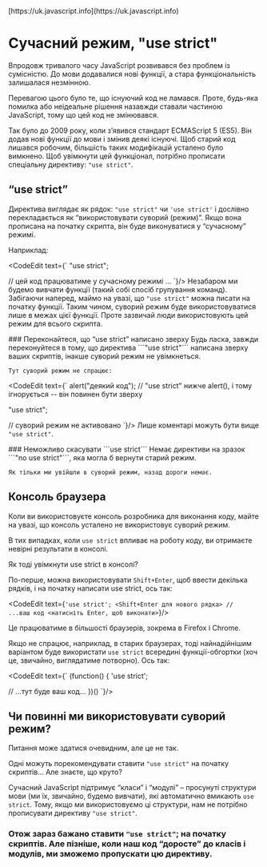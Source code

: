 
<InfoPage>
	[https://uk.javascript.info](https://uk.javascript.info)
</InfoPage>

# Сучасний режим, "use strict"
Впродовж тривалого часу JavaScript розвивався без проблем із сумісністю. До мови додавалися нові функції, а стара функціональність залишалася незмінною.

Перевагою цього було те, що існуючий код не ламався. Проте, будь-яка помилка або неідеальне рішення назавжди ставали частиною JavaScript, тому що цей код не змінювався.

Так було до 2009 року, коли з’явився стандарт ECMAScript 5 (ES5). Він додав нові функції до мови і змінив деякі існуючі. Щоб старий код лишався робочим, більшість таких модифікацій усталено було вимкнено. Щоб увімкнути цей функціонал, потрібно прописати спеціальну директиву: ```"use strict"```.

## “use strict”

Директива виглядає як рядок: ```"use strict"``` чи ```'use strict'``` і дослівно перекладається як “використовувати суворий (режим)”. Якщо вона прописана на початку скрипта, він буде виконуватися у “сучасному” режимі.

Наприклад:

<CodeEdit text={`
"use strict";

// цей код працюватиме у сучасному режимі
...
`}/>
Незабаром ми будемо вивчати функції (такий собі спосіб групування команд). Забігаючи наперед, маймо на увазі, що ```"use strict"``` можна писати на початку функції. Таким чином, суворий режим буде використовуватися лише в межах цієї функції. Проте зазвичай люди використовують цей режим для всього скрипта.

<Alert severity="warning" variant="outlined">
	### Переконайтеся, що “use strict” написано зверху
	Будь ласка, завжди переконуйтеся в тому, що директива ```"use strict"``` написана зверху ваших скриптів, інакше суворий режим не увімкнеться.

	Тут суворий режим не спрацює:
<CodeEdit text={`
alert("деякий код");
// "use strict" нижче alert(), і тому ігнорується -- він повинен бути зверху

"use strict";

// суворий режим не активовано
`}/>
	Лише коментарі можуть бути вище ```"use strict"```.
</Alert>

<Alert severity="warning" variant="outlined">
	### Неможливо скасувати ```use strict```
	Немає директиви на зразок ```"no use strict"```, яка могла б вернути старий режим.

	Як тільки ми увійшли в суворий режим, назад дороги немає.
</Alert>

## Консоль браузера
Коли ви використовуєте консоль розробника для виконання коду, майте на увазі, що консоль усталено не використовує суворий режим.

В тих випадках, коли ```use strict``` впливає на роботу коду, ви отримаєте невірні результати в консолі.

Як тоді увімкнути use strict в консолі?

По-перше, можна використовувати ```Shift+Enter```, щоб ввести декілька рядків, і на початку написати use strict, ось так:

<CodeEdit text={`
'use strict'; <Shift+Enter для нового рядка>
//  ...ваш код
<натисніть Enter, щоб виконати>
`}/>

Це працюватиме в більшості браузерів, зокрема в Firefox і Chrome.

Якщо не спрацює, наприклад, в старих браузерах, тоді найнадійнішим варіантом буде використати ```use strict``` всередині функції-обгортки (хоч це, звичайно, виглядатиме потворно). Ось так:

<CodeEdit text={`
(function() {
  'use strict';

  // ...тут буде ваш код...
})()
`}/>

## Чи повинні ми використовувати суворий режим?
Питання може здатися очевидним, але це не так.

Одні можуть порекомендувати ставити ```"use strict"``` на початку скриптів… Але знаєте, що круто?

Сучасний JavaScript підтримує “класи” і “модулі” – просунуті структури мови (ми їх, звичайно, будемо вивчати), які автоматично вмикають ```use strict```. Тому, якщо ми використовуємо ці структури, нам не потрібно прописувати директиву ```"use strict"```.

### Отож зараз бажано ставити ```"use strict"```; на початку скриптів. Але пізніше, коли наш код “доросте” до класів і модулів, ми зможемо пропускати цю директиву.
